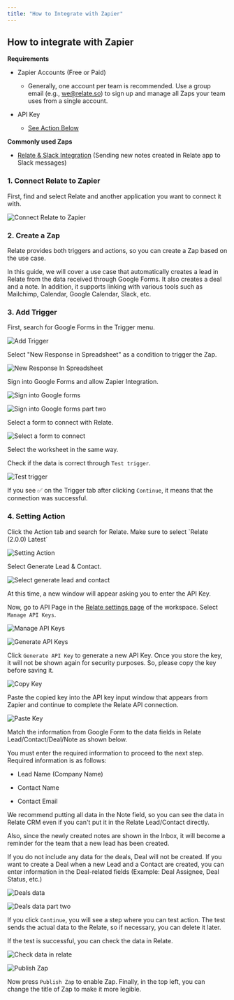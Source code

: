 ```yaml
---
title: "How to Integrate with Zapier"
---
```


## How to integrate with Zapier

**Requirements**

- Zapier Accounts (Free or Paid)

  - Generally, one account per team is recommended. Use a group email (e.g., [we@relate.so](mailto:we@relate.so)) to sign up and manage all Zaps your team uses from a single account.

- API Key
  - [See Action Below](/setup/zapier-integration/how-to-integrate-with-zapier#action)

**Commonly used Zaps**

- [Relate & Slack Integration](https://zapier.com/shared/93e3cbb21d5e2e16b9bb7e3ecdb1e2dfb0f61491) (Sending new notes created in Relate app to Slack messages)

### 1. Connect Relate to Zapier

First, find and select Relate and another application you want to connect it with.

![Connect Relate to Zapier](/images/setup/zapier/connect-relate-to-zapier.png)

### 2. Create a Zap

Relate provides both triggers and actions, so you can create a Zap based on the use case.

In this guide, we will cover a use case that automatically creates a lead in Relate from the data received through Google Forms. It also creates a deal and a note. In addition, it supports linking with various tools such as Mailchimp, Calendar, Google Calendar, Slack, etc.

### 3. Add Trigger

First, search for Google Forms in the Trigger menu.

![Add Trigger](/images/setup/zapier/add-trigger.png)

Select "New Response in Spreadsheet" as a condition to trigger the Zap.

![New Response In Spreadsheet](/images/setup/zapier/new-response-in-spreadsheet.png)

Sign into Google Forms and allow Zapier Integration.

![Sign into Google forms](/images/setup/zapier/sign-into-google-forms.png)

![Sign into Google forms part two](/images/setup/zapier/sign-into-google-forms-2.png)

Select a form to connect with Relate.

![Select a form to connect](/images/setup/zapier/select-a-form-to-connect.png)

Select the worksheet in the same way.

Check if the data is correct through `Test trigger`.

![Test trigger](/images/setup/zapier/test-trigger.png)

If you see ✅ on the Trigger tab after clicking `Continue`, it means that the connection was successful.

### 4. Setting Action

Click the Action tab and search for Relate. Make sure to select \`Relate (2.0.0) Latest\`

![Setting Action](/images/setup/zapier/setting-action.png)

Select Generate Lead & Contact.

![Select generate lead and contact](/images/setup/zapier/select-generate-lead-and-contact.png)

At this time, a new window will appear asking you to enter the API Key.

Now, go to API Page in the [Relate settings page](https://admin.relate.so/) of the workspace. Select `Manage API Keys`.

![Manage API Keys](/images/setup/zapier/manage-api-keys.png)

![Generate API Keys](/images/setup/zapier/generate-api-key.png)

Click `Generate API Key` to generate a new API Key. Once you store the key, it will not be shown again for security purposes. So, please copy the key before saving it.

![Copy Key](/images/setup/zapier/copy-key.png)

Paste the copied key into the API key input window that appears from Zapier and continue to complete the Relate API connection.

![Paste Key](/images/setup/zapier/paste-key.png)

Match the information from Google Form to the data fields in Relate Lead/Contact/Deal/Note as shown below.

You must enter the required information to proceed to the next step. Required information is as follows:

- Lead Name (Company Name)

- Contact Name

- Contact Email

We recommend putting all data in the Note field, so you can see the data in Relate CRM even if you can't put it in the Relate Lead/Contact directly.

Also, since the newly created notes are shown in the Inbox, it will become a reminder for the team that a new lead has been created.

If you do not include any data for the deals, Deal will not be created. If you want to create a Deal when a new Lead and a Contact are created, you can enter information in the Deal-related fields (Example: Deal Assignee, Deal Status, etc.)

![Deals data](/images/setup/zapier/deals-data.png)

![Deals data part two](/images/setup/zapier/deals-data-2.png)

If you click `Continue`, you will see a step where you can test action. The test sends the actual data to the Relate, so if necessary, you can delete it later.

If the test is successful, you can check the data in Relate.

![Check data in relate](/images/setup/zapier/check-data-relate.png)

![Publish Zap](/images/setup/zapier/publish-zap.png)

Now press `Publish Zap` to enable Zap. Finally, in the top left, you can change the title of Zap to make it more legible.
